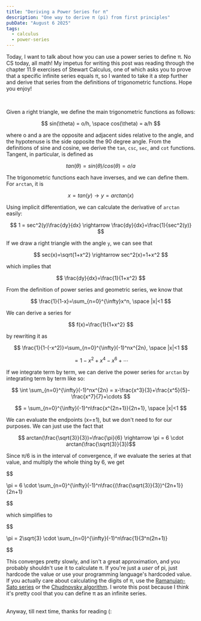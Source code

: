 ```yaml
---
title: "Deriving a Power Series for π"
description: "One way to derive π (pi) from first principles"
pubDate: "August 6 2025"
tags:
  - calculus
  - power-series
---
```


Today, I want to talk about how you can use a power series to define π. No CS today, all math! My impetus for writing this post was reading through the chapter 11.9 exercises of Stewart Calculus, one of which asks you to prove that a specific infinite series equals π, so I wanted to take it a step further and derive that series from the definitions of trigonometric functions. Hope you enjoy!

<br />

Given a right triangle, we define the main trigonometric functions as follows:

$$ sin(\theta) = o/h, \space cos(\theta) = a/h $$

where o and a are the opposite and adjacent sides relative to the angle, and the hypotenuse is the side opposite the 90 degree angle. From the definitions of sine and cosine, we derive the `tan`, `csc`, `sec`, and `cot` functions. Tangent, in particular, is defined as

$$ tan(\theta)=sin(\theta)/cos(\theta)=o/a $$

The trigonometric functions each have inverses, and we can define them. For `arctan`, it is

$$ x=tan(y) \rightarrow y=arctan(x) $$

Using implicit differentiation, we can calculate the derivative of `arctan` easily:

$$ 1 = sec^2(y)\frac{dy}{dx} \rightarrow \frac{dy}{dx}=\frac{1}{sec^2(y)} $$

If we draw a right triangle with the angle `y`, we can see that

$$ sec(x)=\sqrt{1+x^2} \rightarrow sec^2(x)=1+x^2 $$

which implies that

$$
\frac{dy}{dx}=\frac{1}{1+x^2}
$$

From the definition of power series and geometric series, we know that

$$
\frac{1}{1-x}=\sum_{n=0}^{\infty}x^n, \space |x|<1
$$

We can derive a series for

$$ f(x)=\frac{1}{1+x^2} $$

by rewriting it as

$$
\frac{1}{1-(-x^2)}=\sum_{n=0}^{\infty}(-1)^nx^{2n}, \space |x|<1
$$

$$
= 1-x^2+x^4-x^6+\cdots
$$

If we integrate term by term, we can derive the power series for `arctan` by integrating term by term like so:

$$
\int \sum_{n=0}^{\infty}(-1)^nx^{2n} = x-\frac{x^3}{3}+\frac{x^5}{5}-\frac{x^7}{7}+\cdots
$$

$$
= \sum_{n=0}^{\infty}(-1)^n\frac{x^{2n+1}}{2n+1}, \space |x|<1
$$

We can evaluate the endpoints (x=±1), but we don't need to for our purposes. We can just use the fact that

$$ arctan(\frac{\sqrt{3}}{3})=\frac{\pi}{6} \rightarrow \pi = 6 \cdot arctan(\frac{\sqrt{3}}{3})$$

Since π/6 is in the interval of convergence, if we evaluate the series at that value, and multiply the whole thing by 6, we get

$$

\pi = 6 \cdot \sum_{n=0}^{\infty}(-1)^n\frac{(\frac{\sqrt{3}}{3})^{2n+1}}{2n+1}


$$

which simplifies to

$$

\pi = 2\sqrt{3} \cdot \sum_{n=0}^{\infty}(-1)^n\frac{1}{3^n(2n+1)}


$$

This converges pretty slowly, and isn't a great approximation, and you probably shouldn't use it to calculate π. If you're just a _user_ of pi, just hardcode the value or use your programming language's hardcoded value. If you actually care about calculating the digits of π, use the [Ramanujan-Sato series](https://en.wikipedia.org/wiki/Ramanujan%E2%80%93Sato_series) or the [Chudnovsky algorithm](https://en.wikipedia.org/wiki/Chudnovsky_algorithm). I wrote this post because I think it's pretty cool that you can define π as an infinite series.

<br />
Anyway, till next time, thanks for reading (:
